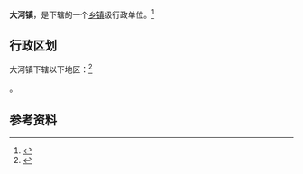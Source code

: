 {{中国乡级行政区
|景观照片文件名 = 201908_Mountains_in_Dahe,_Tongzi.jpg
|景观照片描述 = 
|汉语拼音 = 
|其他语言 = 
|其他语言名称 = 
|旧称 = 
|地名出处 = 
|位置图文件名 = 
|位置图描述 = 
|自定义图片= 
|建置时间 = 
|政府驻地 = 
|毗邻 = 
|总面积 = 
|总人口 = 
|总人口年份 = 
|户籍人口 = 
|户籍人口年份 = 
|常住人口 = 
|常住人口年份 = 
|人口密度 = 
|GDP = 
|GDP年份 = 
|邮政编码 = 
|电话区号 = 851
|官方网站 = 
|网站名称 = 
|52/03/22/110/000}}

'''大河镇'''，是{{PRC admin/fullname|52/03/22/110/000|3}}下辖的一个[[乡镇|乡镇]]级行政单位。<ref>{{PRC admin/ref sgc|{{PRC admin/parent|52/03/22/110/000}}}}</ref>

== 行政区划 ==

大河镇下辖以下地区：<ref>{{PRC admin/ref sgc|52/03/22/110/000}}</ref>

{{PRC admin/children|52/03/22/110/000}}。

== 参考资料 ==

{{reflist}}

{{行政区划小作品}}
{{PRC admin/navcat|52/03/22/110/000}}